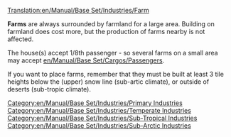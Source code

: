 [[Translation:en/Manual/Base Set/Industries/Farm]]

{{en/Manual/Base Set/Industries/Industries|name=Farm
|image=en/Farm.png.png
|caption=Temperate
|image2=en/Manual/Base Set/Industries/Arctic&Tropic Farm.png
|caption2=Sub-Arctic & Sub-Tropical
|climates=[[en/Manual/Climates]], [[en/Manual/Climates]], [[en/Manual/Climates]]
|accepts=Nothing
|produces=[[en/Manual/Base Set/Cargos/Grain]], [[en/Manual/Base Set/Cargos/Livestock]] (Temperate Only), <br/>[[en/Manual/Base Set/Cargos/Wheat]], [[en/Manual/Base Set/Cargos/Livestock]] (Sub-Arctic Only), <br/>[[en/Manual/Base Set/Cargos/Maize]] (Sub-Tropical Only)
}}

'''Farms''' are always surrounded by farmland for a large area. Building on farmland does cost more, but the production of farms nearby is not affected.

The house(s) accept 1/8th passenger - so several farms on a small area may accept [[en/Manual/Base Set/Cargos/Passengers]].

If you want to place farms, remember that they must be built at least 3 tile heights below the (upper) snow line (sub-artic climate), or outside of deserts (sub-tropic climate).

{{en/Manual/Base Set/Industries/Navbox Industries}}

[[Category:en/Manual/Base Set/Industries/Primary Industries]]
[[Category:en/Manual/Base Set/Industries/Temperate Industries]]
[[Category:en/Manual/Base Set/Industries/Sub-Tropical Industries]]
[[Category:en/Manual/Base Set/Industries/Sub-Arctic Industries]]